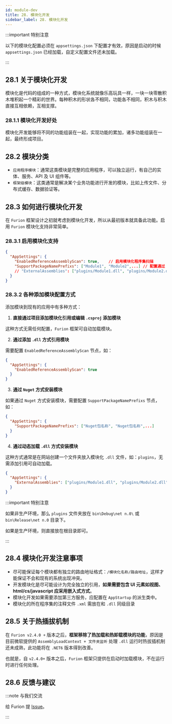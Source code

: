 ```yaml
---
id: module-dev
title: 28. 模块化开发
sidebar_label: 28. 模块化开发
---
```


:::important 特别注意

以下的模块化配置必须在 `appsettings.json` 下配置才有效，原因是启动的时候 `appsettings.json` 已经加载，自定义配置文件还未加载。

:::

## 28.1 关于模块化开发

模块化是代码的组成的一种方式，模块化系统就像乐高玩具一样，一块一块零散积木堆积起一个精彩的世界。每种积木的形状各不相同，功能各不相同，积木与积木直接互相依赖，互相支撑。

### 28.1.1 模块化开发好处

模块化开发能够将不同的功能组装在一起，实现功能的累加，诸多功能组装在一起，最终形成项目。

## 28.2 模块分类

- `应用程序模块`：通常这类模块是完整的应用程序，可以独立运行，有自己的实体、服务、API 及 UI 组件等。
- `框架级模块`：这类通常是解决某个业务功能进行开发的模块，比如上传文件、分布式缓存、数据验证等。

## 28.3 如何进行模块化开发

在 `Furion` 框架设计之初就考虑到模块化开发，所以从最初版本就具备此功能。启用 `Furion` 模块化支持非常简单。

### 28.3.1 启用模块化支持

```json showLineNumbers  {2,3,4}
{
  "AppSettings": {
    "EnabledReferenceAssemblyScan": true,    // 启用模块化程序集扫描
    "SupportPackageNamePrefixs": ["Module1", "Module2",...] // 配置通过 Nuget 方式安装的模块化包，如果不是通过 Nuget 方式可不配置
    // "ExternalAssemblies": ["plugins/Module1.dll", "plugins/Module2.dll", ...]   // 配置加载网站 plugins 目录下的模块程序集，可不配置
  }
}
```

### 28.3.2 各种添加模块配置方式

添加模块到现有的应用中有多种方式：

1. **直接通过项目添加模块化引用或编辑 `.csproj` 添加模块**

这种方式无需任何配置，`Furion` 框架可自动加载模块。

2. **通过添加 `.dll` 方式引用模块**

需要配置 `EnabledReferenceAssemblyScan` 节点，如：

```json showLineNumbers  {3}
{
  "AppSettings": {
    "EnabledReferenceAssemblyScan": true
  }
}
```

3. **通过 `Nuget` 方式安装模块**

如果通过 `Nuget` 方式安装模块，需要配置 `SupportPackageNamePrefixs` 节点，如：

```json showLineNumbers  {3}
{
  "AppSettings": {
    "SupportPackageNamePrefixs": ["Nuget包名称", "Nuget包名称",...]
  }
}
```

4. **通过动态加载 `.dll` 方式安装模块**

这种方式通常是在网站创建一个文件夹放入模块化 `.dll` 文件，如：`plugins`，无需添加引用可自动加载。

```json showLineNumbers  {3}
{
  "AppSettings": {
    "ExternalAssemblies": ["plugins/Module1.dll", "plugins/Module2.dll", ...]
  }
}
```

:::important 特别注意

如果非生产环境，那么 `plugins` 文件夹放在 `bin\Debug\net n.0\` 或 `bin\Release\net n.0` 目录下。

如果是生产环境，则直接放在根目录即可。

:::

## 28.4 模块化开发注意事项

- 尽可能保证每个模块都有独立的路由地址格式：`/模块化名称/路由地址`，这样才能保证不会和现有的系统出现冲突。
- 开发模块化是尽可能设计为完全独立的引用，**如果需要包含 UI 元素如视图、html/cs/javascript 应采用嵌入式方式**。
- 模块化开发如果需要添加第三方服务，应配置在 `AppStartup` 的派生类中。
- 模块化的所在程序集的注释文件 `.xml` 需放在和 `.dll` 同级目录

## 28.5 关于热插拔机制

在 `Furion v2.4.0 +` 版本之后，**框架移除了热加载和热卸载模块的功能**，原因是目前微软提供的 `AssemblyLoadContext + 文件夹监听` 处理 `.dll` 运行时热拔插机制还未成熟，此功能将在 `.NET6` 版本得到改善。

也就是，自 `v2.4.0+` 版本之后，`Furion` 框架只提供在启动时加载模块，不在运行时进行任何处理。

## 28.6 反馈与建议

:::note 与我们交流

给 Furion 提 [Issue](https://gitee.com/dotnetchina/Furion/issues/new?issue)。

:::
